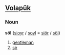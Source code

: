 ==[[Volapük]]== 

===Noun===
'''söl'''  ([[sioyr]] / [[soyl]] = [[siör]] / [[söl]])
 
# [[gentleman]]
# [[sir]]